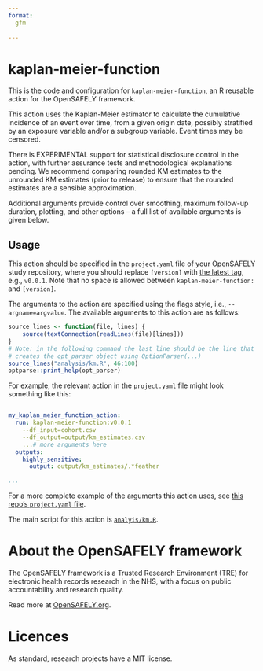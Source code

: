```yaml
---
format:
  gfm
  
---
```


<!-- README.md is generated from the README.qmd file. 
Please edit that file and re-render in R `....` -->


# kaplan-meier-function

This is the code and configuration for `kaplan-meier-function`, an R reusable action for the OpenSAFELY framework.

This action uses the Kaplan-Meier estimator to calculate the cumulative incidence of an event over time, from a given origin date, possibly stratified by an exposure variable and/or a subgroup variable. Event times may be censored. 

There is EXPERIMENTAL support for statistical disclosure control in the action, with further assurance tests and methodological explanations pending. 
We recommend comparing rounded KM estimates to the unrounded KM estimates (prior to release) to ensure that the rounded estimates are a sensible approximation. 

Additional arguments provide control over smoothing, maximum follow-up duration, plotting, and other options -- a full list of available arguments is given below.


## Usage

This action should be specified in the `project.yaml` file of your OpenSAFELY study repository, where you should replace `[version]`
with [the latest tag](https://github.com/opensafely-actions/kaplan-meier-function/tags),
e.g., `v0.0.1`. Note that no space is allowed between `kaplan-meier-function:` and `[version]`.


The arguments to the action are specified using the flags style, i.e., `--argname=argvalue`. The available arguments to this action are as follows:

```r
source_lines <- function(file, lines) {
    source(textConnection(readLines(file)[lines]))
}
# Note: in the following command the last line should be the line that
# creates the opt_parser object using OptionParser(...)
source_lines("analysis/km.R", 46:100)
optparse::print_help(opt_parser)
```

For example, the relevant action in the `project.yaml` file might look something like this:

```yaml

my_kaplan_meier_function_action:
  run: kaplan-meier-function:v0.0.1
    --df_input=cohort.csv
    --df_output=output/km_estimates.csv
    ...# more arguments here
  outputs:
    highly_sensitive:
      output: output/km_estimates/.*feather

...
```

For a more complete example of the arguments this action uses, see [this repo's `project.yaml` file](./project.yaml).

The main script for this action is [`analyis/km.R`](./analysis/km.R).


# About the OpenSAFELY framework

The OpenSAFELY framework is a Trusted Research Environment (TRE) for electronic
health records research in the NHS, with a focus on public accountability and
research quality.

Read more at [OpenSAFELY.org](https://opensafely.org).

# Licences

As standard, research projects have a MIT license.
